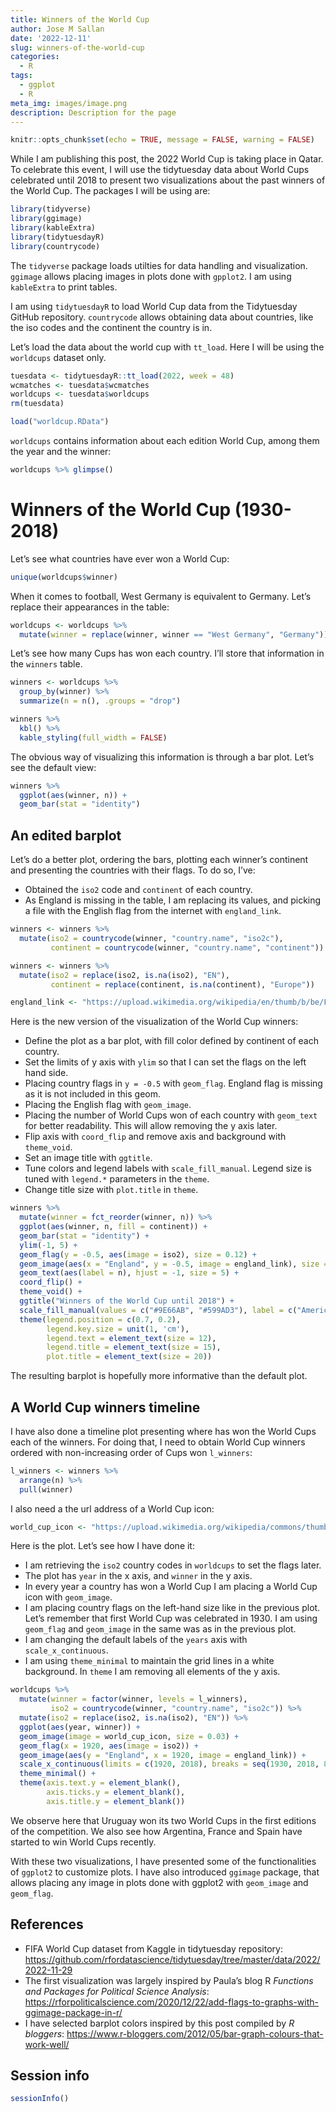 ```yaml
---
title: Winners of the World Cup
author: Jose M Sallan
date: '2022-12-11'
slug: winners-of-the-world-cup
categories:
  - R
tags:
  - ggplot
  - R
meta_img: images/image.png
description: Description for the page
---
```



```r
knitr::opts_chunk$set(echo = TRUE, message = FALSE, warning = FALSE)
```

While I am publishing this post, the 2022 World Cup is taking place in Qatar. To celebrate this event, I will use the tidytuesday data about World Cups celebrated until 2018 to present two visualizations about the past winners of the World Cup. The packages I will be using are:

```r
library(tidyverse)
library(ggimage)
library(kableExtra)
library(tidytuesdayR)
library(countrycode)
```

The `tidyverse` package loads utilties for data handling and visualization. `ggimage` allows placing images in plots done with `gpplot2`. I am using `kableExtra` to print tables. 

I am using `tidytuesdayR` to load World Cup data from the Tidytuesday GitHub repository. `countrycode` allows obtaining data about countries, like the iso codes and the continent the country is in.

Let's load the data about the world cup with `tt_load`. Here I will be using the `worldcups` dataset only.

```r
tuesdata <- tidytuesdayR::tt_load(2022, week = 48)
wcmatches <- tuesdata$wcmatches
worldcups <- tuesdata$worldcups
rm(tuesdata)
```

```r
load("worldcup.RData")
```

`worldcups` contains information about each edition World Cup, among them the year and the winner:

```r
worldcups %>% glimpse()
```


# Winners of the World Cup (1930-2018)

Let's see what countries have ever won a World Cup:

```r
unique(worldcups$winner)
```

When it comes to football, West Germany is equivalent to Germany. Let's replace their appearances in the table:

```r
worldcups <- worldcups %>%
  mutate(winner = replace(winner, winner == "West Germany", "Germany"))
```

Let's see how many Cups has won each country. I'll store that information in the `winners` table.

```r
winners <- worldcups %>%
  group_by(winner) %>%
  summarize(n = n(), .groups = "drop") 

winners %>%
  kbl() %>%
  kable_styling(full_width = FALSE)
```

The obvious way of visualizing this information is through a bar plot. Let's see the default view:

```r
winners %>%
  ggplot(aes(winner, n)) +
  geom_bar(stat = "identity")
```

## An edited barplot

Let's do a better plot, ordering the bars, plotting each winner's continent and presenting the countries with their flags. To do so, I've:

* Obtained the `iso2` code and `continent` of each country.
* As England is missing in the table, I am replacing its values, and picking a file with the English flag from the internet with `england_link`.

```r
winners <- winners %>%
  mutate(iso2 = countrycode(winner, "country.name", "iso2c"),
         continent = countrycode(winner, "country.name", "continent"))

winners <- winners %>%
  mutate(iso2 = replace(iso2, is.na(iso2), "EN"),
         continent = replace(continent, is.na(continent), "Europe"))

england_link <- "https://upload.wikimedia.org/wikipedia/en/thumb/b/be/Flag_of_England.svg/800px-Flag_of_England.svg.png"
```

Here is the new version of the visualization of the World Cup winners:

* Define the plot as a bar plot, with fill color defined by continent of each country.
* Set the limits of y axis with `ylim` so that I can set the flags on the left hand side.
* Placing country flags in `y = -0.5` with `geom_flag`. England flag is missing as it is not included in this geom.
* Placing the English flag with `geom_image`.
* Placing the number of World Cups won of each country with `geom_text` for better readability. This will allow removing the y axis later.
* Flip axis with `coord_flip` and remove axis and background with `theme_void`.
* Set an image title with `ggtitle`.
* Tune colors and legend labels with `scale_fill_manual`. Legend size is tuned with `legend.*` parameters in the `theme`.
* Change title size with `plot.title` in `theme`.

```r
winners %>%
  mutate(winner = fct_reorder(winner, n)) %>%
  ggplot(aes(winner, n, fill = continent)) +
  geom_bar(stat = "identity") +
  ylim(-1, 5) +
  geom_flag(y = -0.5, aes(image = iso2), size = 0.12) +
  geom_image(aes(x = "England", y = -0.5, image = england_link), size = 0.12) +
  geom_text(aes(label = n), hjust = -1, size = 5) +
  coord_flip() +
  theme_void() +
  ggtitle("Winners of the World Cup until 2018") +
  scale_fill_manual(values = c("#9E66AB", "#599AD3"), label = c("America", "Europe")) +
  theme(legend.position = c(0.7, 0.2),
        legend.key.size = unit(1, 'cm'),
        legend.text = element_text(size = 12),
        legend.title = element_text(size = 15),
        plot.title = element_text(size = 20))
```

The resulting barplot is hopefully more informative than the default plot.

## A World Cup winners timeline

I have also done a timeline plot presenting where has won the World Cups each of the winners. For doing that, I need to obtain World Cup winners ordered with non-increasing order of Cups won `l_winners`:

```r
l_winners <- winners %>%
  arrange(n) %>%
  pull(winner)
```

I also need a the url address of a World Cup icon:

```r
world_cup_icon <- "https://upload.wikimedia.org/wikipedia/commons/thumb/b/ba/FIFA_World_Cup_Icon_%28Campionato_mondiale_di_calcio%29.svg/94px-FIFA_World_Cup_Icon_%28Campionato_mondiale_di_calcio%29.svg.png"
```

Here is the plot. Let's see how I have done it:

* I am retrieving the `iso2` country codes in `worldcups` to set the flags later.
* The plot has `year` in the x axis, and `winner` in the y axis.
* In every year a country has won a World Cup I am placing a World Cup icon with `geom_image`.
* I am placing country flags on the left-hand size like in the previous plot. Let's remember that first World Cup was celebrated in 1930. I am using `geom_flag` and `geom_image` in the same was as in the previous plot.
* I am changing the default labels of the `years` axis with `scale_x_continuous`.
* I am using `theme_minimal` to maintain the grid lines in a white background. In `theme` I am removing all elements of the y axis.

```r
worldcups %>%
  mutate(winner = factor(winner, levels = l_winners),
         iso2 = countrycode(winner, "country.name", "iso2c")) %>%
  mutate(iso2 = replace(iso2, is.na(iso2), "EN")) %>%
  ggplot(aes(year, winner)) +
  geom_image(image = world_cup_icon, size = 0.03) +
  geom_flag(x = 1920, aes(image = iso2)) +
  geom_image(aes(y = "England", x = 1920, image = england_link)) +
  scale_x_continuous(limits = c(1920, 2018), breaks = seq(1930, 2018, 8), name = element_blank()) +
  theme_minimal() +
  theme(axis.text.y = element_blank(),
        axis.ticks.y = element_blank(),
        axis.title.y = element_blank())
```

We observe here that Uruguay won its two World Cups in the first editions of the competition. We also see how Argentina, France and Spain have started to win World Cups recently.

With these two visualizations, I have presented some of the functionalities of `ggplot2` to customize plots. I have also introduced `ggimage` package, that allows placing any image in plots done with ggplot2 with `geom_image` and `geom_flag`.

## References

* FIFA World Cup dataset from Kaggle in tidytuesday repository: <https://github.com/rfordatascience/tidytuesday/tree/master/data/2022/2022-11-29>
* The first visualization was largely inspired by Paula's blog R *Functions and Packages for Political Science Analysis*: <https://rforpoliticalscience.com/2020/12/22/add-flags-to-graphs-with-ggimage-package-in-r/>
* I have selected barplot colors inspired by this post compiled by *R bloggers*: <https://www.r-bloggers.com/2012/05/bar-graph-colours-that-work-well/>

## Session info

```r
sessionInfo()
```


